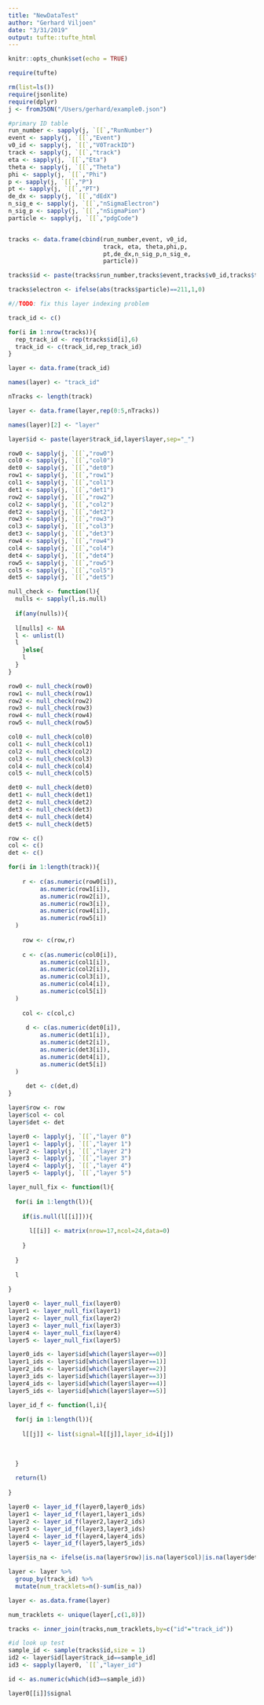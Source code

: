 ```yaml
---
title: "NewDataTest"
author: "Gerhard Viljoen"
date: "3/31/2019"
output: tufte::tufte_html
---
```


```r
knitr::opts_chunk$set(echo = TRUE)
```

```r
require(tufte)
```

```r
rm(list=ls())
require(jsonlite)
require(dplyr)
j <- fromJSON("/Users/gerhard/example0.json")
```

```r
#primary ID table
run_number <- sapply(j, `[[`,"RunNumber")
event <- sapply(j, `[[`,"Event")
v0_id <- sapply(j, `[[`,"V0TrackID")
track <- sapply(j, `[[`,"track")
eta <- sapply(j, `[[`,"Eta")
theta <- sapply(j, `[[`,"Theta")
phi <- sapply(j, `[[`,"Phi")
p <- sapply(j, `[[`,"P")
pt <- sapply(j, `[[`,"PT")
de_dx <- sapply(j, `[[`,"dEdX")
n_sig_e <- sapply(j, `[[`,"nSigmaElectron")
n_sig_p <- sapply(j, `[[`,"nSigmaPion")
particle <- sapply(j, `[[`,"pdgCode")


tracks <- data.frame(cbind(run_number,event, v0_id,
                           track, eta, theta,phi,p,
                           pt,de_dx,n_sig_p,n_sig_e,
                           particle))

tracks$id <- paste(tracks$run_number,tracks$event,tracks$v0_id,tracks$track,sep="_")

tracks$electron <- ifelse(abs(tracks$particle)==211,1,0)

#//TODO: fix this layer indexing problem

track_id <- c()

for(i in 1:nrow(tracks)){
  rep_track_id <- rep(tracks$id[i],6)
  track_id <- c(track_id,rep_track_id)
}

layer <- data.frame(track_id)

names(layer) <- "track_id"

nTracks <- length(track)

layer <- data.frame(layer,rep(0:5,nTracks))

names(layer)[2] <- "layer"

layer$id <- paste(layer$track_id,layer$layer,sep="_")

row0 <- sapply(j, `[[`,"row0")
col0 <- sapply(j, `[[`,"col0")
det0 <- sapply(j, `[[`,"det0")
row1 <- sapply(j, `[[`,"row1")
col1 <- sapply(j, `[[`,"col1")
det1 <- sapply(j, `[[`,"det1")
row2 <- sapply(j, `[[`,"row2")
col2 <- sapply(j, `[[`,"col2")
det2 <- sapply(j, `[[`,"det2")
row3 <- sapply(j, `[[`,"row3")
col3 <- sapply(j, `[[`,"col3")
det3 <- sapply(j, `[[`,"det3")
row4 <- sapply(j, `[[`,"row4")
col4 <- sapply(j, `[[`,"col4")
det4 <- sapply(j, `[[`,"det4")
row5 <- sapply(j, `[[`,"row5")
col5 <- sapply(j, `[[`,"col5")
det5 <- sapply(j, `[[`,"det5")

null_check <- function(l){
  nulls <- sapply(l,is.null)
  
  if(any(nulls)){
    
  l[nulls] <- NA
  l <- unlist(l)
  l
    }else{
    l
  }
}

row0 <- null_check(row0)
row1 <- null_check(row1)
row2 <- null_check(row2)
row3 <- null_check(row3)
row4 <- null_check(row4)
row5 <- null_check(row5)

col0 <- null_check(col0)
col1 <- null_check(col1)
col2 <- null_check(col2)
col3 <- null_check(col3)
col4 <- null_check(col4)
col5 <- null_check(col5)

det0 <- null_check(det0)
det1 <- null_check(det1)
det2 <- null_check(det2)
det3 <- null_check(det3)
det4 <- null_check(det4)
det5 <- null_check(det5)

row <- c()
col <- c()
det <- c()

for(i in 1:length(track)){
  
    r <- c(as.numeric(row0[i]),
         as.numeric(row1[i]),
         as.numeric(row2[i]),
         as.numeric(row3[i]),
         as.numeric(row4[i]),
         as.numeric(row5[i])
  )
    
    row <- c(row,r)
  
    c <- c(as.numeric(col0[i]),
         as.numeric(col1[i]),
         as.numeric(col2[i]),
         as.numeric(col3[i]),
         as.numeric(col4[i]),
         as.numeric(col5[i])
  )
    
    col <- c(col,c)
  
     d <- c(as.numeric(det0[i]),
         as.numeric(det1[i]),
         as.numeric(det2[i]),
         as.numeric(det3[i]),
         as.numeric(det4[i]),
         as.numeric(det5[i])
  )
     
     det <- c(det,d)
}

layer$row <- row
layer$col <- col
layer$det <- det

layer0 <- lapply(j, `[[`,"layer 0")
layer1 <- lapply(j, `[[`,"layer 1")
layer2 <- lapply(j, `[[`,"layer 2")
layer3 <- lapply(j, `[[`,"layer 3")
layer4 <- lapply(j, `[[`,"layer 4")
layer5 <- lapply(j, `[[`,"layer 5")

layer_null_fix <- function(l){
  
  for(i in 1:length(l)){
    
    if(is.null(l[[i]])){
      
      l[[i]] <- matrix(nrow=17,ncol=24,data=0)
      
    }
    
  }
  
  l
  
}

layer0 <- layer_null_fix(layer0)
layer1 <- layer_null_fix(layer1)
layer2 <- layer_null_fix(layer2)
layer3 <- layer_null_fix(layer3)
layer4 <- layer_null_fix(layer4)
layer5 <- layer_null_fix(layer5)

layer0_ids <- layer$id[which(layer$layer==0)]
layer1_ids <- layer$id[which(layer$layer==1)]
layer2_ids <- layer$id[which(layer$layer==2)]
layer3_ids <- layer$id[which(layer$layer==3)]
layer4_ids <- layer$id[which(layer$layer==4)]
layer5_ids <- layer$id[which(layer$layer==5)]

layer_id_f <- function(l,i){
  
  for(j in 1:length(l)){
    
    l[[j]] <- list(signal=l[[j]],layer_id=i[j])
    
    
    
  }
  
  return(l)
  
}

layer0 <- layer_id_f(layer0,layer0_ids)
layer1 <- layer_id_f(layer1,layer1_ids)
layer2 <- layer_id_f(layer2,layer2_ids)
layer3 <- layer_id_f(layer3,layer3_ids)
layer4 <- layer_id_f(layer4,layer4_ids)
layer5 <- layer_id_f(layer5,layer5_ids)

layer$is_na <- ifelse(is.na(layer$row)|is.na(layer$col)|is.na(layer$det),1,0)

layer <- layer %>%
  group_by(track_id) %>%
  mutate(num_tracklets=n()-sum(is_na))

layer <- as.data.frame(layer)

num_tracklets <- unique(layer[,c(1,8)])

tracks <- inner_join(tracks,num_tracklets,by=c("id"="track_id"))

```


```r
#id look up test
sample_id <- sample(tracks$id,size = 1)
id2 <- layer$id[layer$track_id==sample_id]
id3 <- sapply(layer0, `[[`,"layer_id")

id <- as.numeric(which(id3==sample_id))

layer0[[i]]$signal

```







